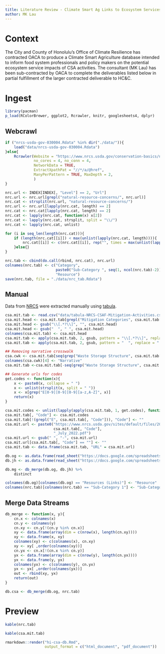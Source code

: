 ```yaml
---
title: Literature Review - Climate Smart Ag Links to Ecosystem Services
author: MK Lau
---
```



# Context

The City and County of Honolulu's Office of Climate Resilience has
contracted OACA to produce a Climate Smart Agriculture database
intended to inform food system professionals and policy makers on the
potential ecosystem service impacts of CSA activities. The consultant
(MK Lau) has been sub-contracted by OACA to complete the deliverables
listed below in partial fulfillment of the larger contracted
deliverable to HC&C.


# Ingest

```r

library(pacman)
p_load(RColorBrewer, ggplot2, Rcrawler, knitr, googlesheets4, dplyr)

```

## Webcrawl 


```r

if ("nrcs-usda-gov-030004.Rdata" %in% dir("./data/")){
    load("data/nrcs-usda-gov-030004.Rdata")
}else{
    Rcrawler(Website = "https://www.nrcs.usda.gov/conservation-basics/natural-resource-concerns/climate/climate-smart-mitigation-activities",
             no_cores = 4, no_conn = 4, 
             NetworkData = TRUE,
             ExtractXpathPat = "//*/a/@href",
             ManyPerPattern = TRUE, MaxDepth = 2, 
             )
}

nrc.url <- INDEX[INDEX[, "Level"] == 2, "Url"]
nrc.url <- nrc.url[grepl("natural-resource-concerns/", nrc.url)]
nrc.cat <- strsplit(nrc.url, "natural-resource-concerns/")
nrc.url <- nrc.url[lapply(nrc.cat, length) == 2]
nrc.cat <- nrc.cat[lapply(nrc.cat, length) == 2]
nrc.cat <- lapply(nrc.cat, function(x) x[2])
nrc.cat <- lapply(nrc.cat, strsplit, split = "\\/")
nrc.cat <- lapply(nrc.cat, unlist)

for (i in seq_len(length(nrc.cat))){
    if (length(nrc.cat[[i]]) < max(unlist(lapply(nrc.cat, length)))){
        nrc.cat[[i]] <- c(nrc.cat[[i]], rep("", times = max(unlist(lapply(nrc.cat, length))) - length(nrc.cat[[i]])))
    }else{}
}

nrc.tab <- cbind(do.call(rbind, nrc.cat), nrc.url)
colnames(nrc.tab) <- c("Category", 
                       paste0("Sub-Category ", seq(1, ncol(nrc.tab)-2)),
                       "Resource")
save(nrc.tab, file = "./data/nrc_tab.Rdata")

```

## Manual

Data from [NRCS](https://www.nrcs.usda.gov/sites/default/files/2023-10/NRCS-CSAF-Mitigation-Activities-List.pdf)
were extracted manually using [tabula](https://tabula.technology/ "tabula").

```r

csa.mit.tab <- read.csv("data/tabula-NRCS-CSAF-Mitigation-Activities.csv", header = FALSE)
csa.mit.head <- csa.mit.tab[grepl("Mitigation Categories", csa.mit.tab[, 1]), ]
csa.mit.head <- gsub("\\[.*?\\]", "", csa.mit.head)
csa.mit.head <- gsub("  ", " ", csa.mit.head)
colnames(csa.mit.tab) <- csa.mit.head
csa.mit.tab <- apply(csa.mit.tab, 2, gsub, pattern = "\\[.*?\\]", replace = "")
csa.mit.tab <- apply(csa.mit.tab, 2, gsub, pattern = "  ", replace = " ")

## Removing narrative crosswalk
csa.cwk <- csa.mit.tab[seq(grep("Waste Storage Structure", csa.mit.tab[, 2]), nrow(csa.mit.tab)), ]
colnames(csa.cwk)[4] <- "Narrative"
csa.mit.tab <-csa.mit.tab[-seq(grep("Waste Storage Structure", csa.mit.tab[, 2]), nrow(csa.mit.tab)), ]

## Generate urls for codes
get.codes <- function(x){
    x <- paste0(x, collapse = " ")
    x <- unlist(strsplit(x, split = " "))
    x <- x[grep("E[0-9][0-9][0-9][a-z,A-Z]", x)]
    return(x)
}

csa.mit.codes <- unlist(lapply(apply(csa.mit.tab, 1, get.codes), function(x) x[1]))
csa.mit.tab[, "Code"] <- csa.mit.codes
csa.mit.tab[!(grepl("E", csa.mit.tab[, "Code"])), "Code"] <- ""
csa.mit.url <- paste0("https://www.nrcs.usda.gov/sites/default/files/2022-11/", 
                      csa.mit.tab[, "Code"],
                      "_July_2022.pdf")
csa.mit.url <- gsub(" ", "-", csa.mit.url)
csa.mit.url[csa.mit.tab[, "Code"] == ""] <- ""
csa.mit.tab <- data.frame(csa.mit.tab, "URL" = csa.mit.url)

```

```r

db.og <- as.data.frame(read_sheet("https://docs.google.com/spreadsheets/d/1AMlsLPDnwt01eEsBLdRe1hvhNSa3ofndcWX0gJ9xbUo/", sheet = "Original"))
db.jh <- as.data.frame(read_sheet("https://docs.google.com/spreadsheets/d/1AMlsLPDnwt01eEsBLdRe1hvhNSa3ofndcWX0gJ9xbUo/", sheet = "Jackson's Version"))

db.mg <- db_merge(db.og, db.jh) %>% 
    distinct

colnames(db.og)[colnames(db.og) == "Resources (Links)"] <- "Resource"
colnames(nrc.tab)[colnames(nrc.tab) == "Sub-Category 1"] <- "Sub-Category"

```



## Merge Data Streams

```r

db_merge <- function(x, y){
    cn.x <- colnames(x)
    cn.y <- colnames(y)
    cn.xy <- cn.y[!(cn.y %in% cn.x)]
    xy <- data.frame(array(dim = c(nrow(x), length(cn.xy))))
    xy <- data.frame(x, xy)
    colnames(xy) <- c(colnames(x), cn.xy)
    xy <- xy[ ,order(colnames(xy))]
    cn.yx <- cn.x[!(cn.x %in% cn.y)]
    yx <- data.frame(array(dim = c(nrow(y), length(cn.yx))))
    yx <- data.frame(y, yx)
    colnames(yx) <- c(colnames(y), cn.yx)
    yx <- yx[ ,order(colnames(yx))]
    out <- rbind(xy, yx)
    return(out)
}

db.csa <- db_merge(db.og, nrc.tab)

```


# Preview

```r

kable(nrc.tab)

```

```r

kable(csa.mit.tab)

```









<!-- Rendering rmarkdown Notebook -->
```r

rmarkdown::render("hi-csa-db.Rmd", 
                  output_format = c("html_document", "pdf_document"))

```
